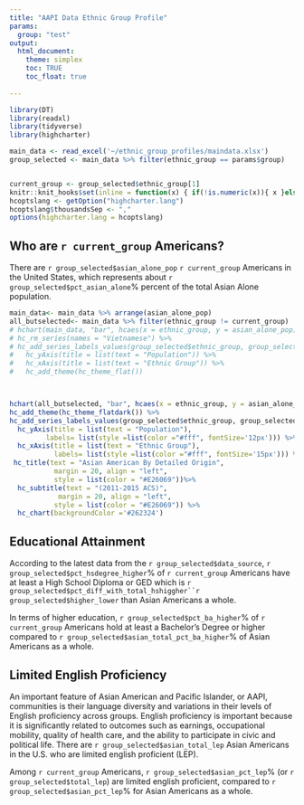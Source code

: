 ```yaml
---
title: "AAPI Data Ethnic Group Profile"
params:
  group: "test"
output:
  html_document:
    theme: simplex
    toc: TRUE
    toc_float: true
    
---
```


```r
library(DT)
library(readxl)
library(tidyverse)
library(highcharter)

main_data <- read_excel('~/ethnic_group_profiles/maindata.xlsx')
group_selected <- main_data %>% filter(ethnic_group == params$group)


current_group <- group_selected$ethnic_group[1]
knitr::knit_hooks$set(inline = function(x) { if(!is.numeric(x)){ x }else{ prettyNum(round(x,2), big.mark=",", digits=6) } })
hcoptslang <- getOption("highcharter.lang")
hcoptslang$thousandsSep <- ","
options(highcharter.lang = hcoptslang)
```

## Who are <span class="output_style">`r current_group` Americans?</span>


There are <span class="output_style">`r group_selected$asian_alone_pop` `r current_group` Americans</span> in the United States, which represents about <span class="output_style">`r group_selected$pct_asian_alone`%</span> percent of the total Asian Alone population. 



```r

main_data<- main_data %>% arrange(asian_alone_pop)
all_butselected<- main_data %>% filter(ethnic_group != current_group)
# hchart(main_data, "bar", hcaes(x = ethnic_group, y = asian_alone_pop)) %>%
# hc_rm_series(names = "Vietnamese") %>%
# hc_add_series_labels_values(group_selected$ethnic_group, group_selected$asian_alone_pop,type = "bar")%>% 
#   hc_yAxis(title = list(text = "Population")) %>%
#   hc_xAxis(title = list(text = "Ethnic Group")) %>%
#   hc_add_theme(hc_theme_flat()) 



hchart(all_butselected, "bar", hcaes(x = ethnic_group, y = asian_alone_pop)) %>%
hc_add_theme(hc_theme_flatdark()) %>%
hc_add_series_labels_values(group_selected$ethnic_group, group_selected$asian_alone_pop,type = "bar")%>% 
  hc_yAxis(title = list(text = "Population"),
         labels= list(style =list(color ="#fff", fontSize='12px'))) %>%
  hc_xAxis(title = list(text = "Ethnic Group"),
           labels= list(style =list(color ="#fff", fontSize='15px'))) %>%
 hc_title(text = "Asian American By Detailed Origin",
           margin = 20, align = "left",
           style = list(color = "#E26069"))%>%
  hc_subtitle(text = "(2011-2015 ACS)",
            margin = 20, align = "left",
           style = list(color = "#E26069")) %>%
  hc_chart(backgroundColor ='#262324')
```



## Educational Attainment

According to the latest data from the <span class="output_style">`r group_selected$data_source`</span>, <span class="output_style">`r group_selected$pct_hsdegree_higher`% of `r current_group` Americans </span>have at least a High School Diploma or GED which is <span class="output_style">`r group_selected$pct_diff_with_total_hshiggher``r group_selected$higher_lower`</span> than Asian Americans a whole.

In terms of higher education, <span class="output_style">`r group_selected$pct_ba_higher`% of `r current_group` Americans </span> hold at least a Bachelor's Degree or higher compared to <span class="output_style">`r group_selected$asian_total_pct_ba_higher`%</span> of Asian Americans as a whole.


## Limited English Proficiency

An important feature of Asian American and Pacific Islander, or AAPI, communities
is their language diversity and variations in their levels of English proficiency across
groups. English proficiency is important because it is significantly related to outcomes
such as earnings, occupational mobility, quality of health care, and the ability to participate
in civic and political life. There are <span class="output_style">`r group_selected$asian_total_lep`</span> Asian Americans in the U.S. who are limited english proficient (LEP).

Among <span class="output_style">`r current_group` Americans</span>, <span class="output_style">`r group_selected$asian_pct_lep`%</span> (or <span class="output_style">`r group_selected$total_lep`</span>) are limited english proficient, compared to <span class="output_style">  `r group_selected$asian_pct_lep`%</span> for Asian Americans as a whole.







